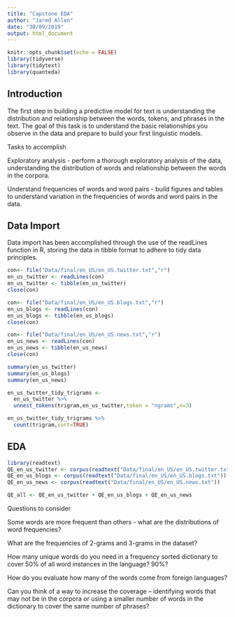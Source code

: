 ```yaml
---
title: "Capstone EDA"
author: "Jared Allen"
date: "30/09/2019"
output: html_document
---
```


```r
knitr::opts_chunk$set(echo = FALSE)
library(tidyverse)
library(tidytext)
library(quanteda)
```

## Introduction
The first step in building a predictive model for text is understanding the distribution and relationship between the words, tokens, and phrases in the text. The goal of this task is to understand the basic relationships you observe in the data and prepare to build your first linguistic models.

Tasks to accomplish

Exploratory analysis - perform a thorough exploratory analysis of the data, understanding the distribution of words and relationship between the words in the corpora.

Understand frequencies of words and word pairs - build figures and tables to understand variation in the frequencies of words and word pairs in the data.

## Data Import

Data import has been accomplished through the use of the readLines function in R, storing the data in tibble format to adhere to tidy data principles.

```r

con<- file("Data/final/en_US/en_US.twitter.txt","r")
en_us_twitter <- readLines(con)
en_us_twitter <- tibble(en_us_twitter)
close(con)

con<- file("Data/final/en_US/en_US.blogs.txt","r")
en_us_blogs <- readLines(con)
en_us_blogs <- tibble(en_us_blogs)
close(con)

con<- file("Data/final/en_US/en_US.news.txt","r")
en_us_news <- readLines(con)
en_us_news <- tibble(en_us_news)
close(con)
```

```r
summary(en_us_twitter)
summary(en_us_blogs)
summary(en_us_news)

```

```r

en_us_twitter_tidy_trigrams <-
  en_us_twitter %>%
  unnest_tokens(trigram,en_us_twitter,token = "ngrams",n=3)

```

```r

en_us_twitter_tidy_trigrams %>%
  count(trigram,sort=TRUE)

```

## EDA
```r
library(readtext)
QE_en_us_twitter <- corpus(readtext("Data/final/en_US/en_US.twitter.txt"))
QE_en_us_blogs <- corpus(readtext("Data/final/en_US/en_US.blogs.txt"))
QE_en_us_news <- corpus(readtext("Data/final/en_US/en_US.news.txt"))

QE_all <- QE_en_us_twitter + QE_en_us_blogs + QE_en_us_news
```

Questions to consider

Some words are more frequent than others - what are the distributions of word frequencies?

What are the frequencies of 2-grams and 3-grams in the dataset?

How many unique words do you need in a frequency sorted dictionary to cover 50% of all word instances in the language? 90%?

How do you evaluate how many of the words come from foreign languages?

Can you think of a way to increase the coverage -- identifying words that may not be in the corpora or using a smaller number of words in the dictionary to cover the same number of phrases?

